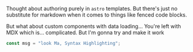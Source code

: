 
Thought about authoring purely in `astro` templates.
But there's just no substitute for markdown when it
comes to things like fenced code blocks.

But what about custom components with data loading...
You're left with MDX which is... complicated. But
I'm gonna try and make it work

```js
const msg = "look Ma, Syntax Highlighting";
```

<Tweet id="1342342342" />
